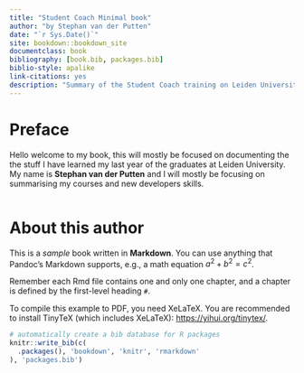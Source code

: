 ```yaml
--- 
title: "Student Coach Minimal book"
author: "by Stephan van der Putten"
date: "`r Sys.Date()`"
site: bookdown::bookdown_site
documentclass: book
bibliography: [book.bib, packages.bib]
biblio-style: apalike
link-citations: yes
description: "Summary of the Student Coach training on Leiden University"
---
```


# Preface {-}

Hello welcome to my book, this will mostly be focused on documenting the the stuff I have learned my last year of the graduates at Leiden University. My name is **Stephan van der Putten** and I will mostly be focusing on summarising my courses and new developers skills.

```r

```

# About this author {-}

This is a _sample_ book written in **Markdown**. You can use anything that Pandoc's Markdown supports, e.g., a math equation $a^2 + b^2 = c^2$.


Remember each Rmd file contains one and only one chapter, and a chapter is defined by the first-level heading `#`.

To compile this example to PDF, you need XeLaTeX. You are recommended to install TinyTeX (which includes XeLaTeX): <https://yihui.org/tinytex/>.

```r
# automatically create a bib database for R packages
knitr::write_bib(c(
  .packages(), 'bookdown', 'knitr', 'rmarkdown'
), 'packages.bib')
```
